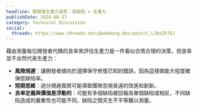```yaml
---
headline: 開發者生產力迷思：低缺陷 = 生產力
publishDate: 2024-08-27
category: Technical Discussion
social:
  threads: https://www.threads.net/@webdong.dev/post/C_LJQsZh7kJ
---
```


藉由測量每位開發者代碼的良率來評估生產力是一件看似合情合理的決策，但良率並不全然代表生產力：

- **風險規避**：讓開發者傾向於選擇保守修復已知的錯誤，因為這樣做能大程度確保低缺陷率。
- **短期思維**：過分規避風險可能導致團隊忽視長遠的改進和創新。
- **良率定義與價值是浮動的**：可能有多個缺陷被回報為單個缺陷或相反，不同缺陷造成的嚴重性也可能不同，缺陷之間天生不平等難以測量。
